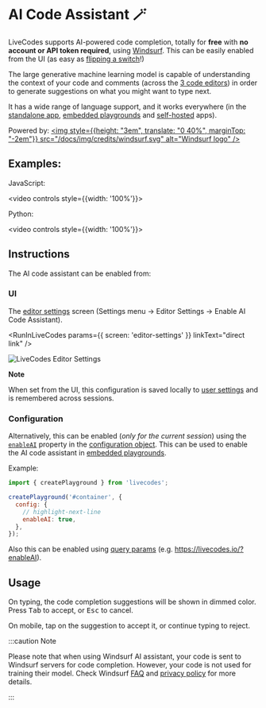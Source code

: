 # AI Code Assistant 🪄

LiveCodes supports AI-powered code completion, totally for **free** with **no account or API token required**, using [Windsurf](https://windsurf.com/). This can be easily enabled from the UI (as easy as [flipping a switch](#ui)!)

The large generative machine learning model is capable of understanding the context of your code and comments (across the [3 code editors](./projects#markup-editor)) in order to generate suggestions on what you might want to type next.

It has a wide range of language support, and it works everywhere (in the [standalone app](../getting-started.mdx#standalone-app), [embedded playgrounds](./embeds.mdx) and [self-hosted](./self-hosting.mdx) apps).

Powered by: <a href="https://windsurf.com/" target="_blank" title="Windsurf" rel='noopener noreferrer'><img style={{height: "3em", translate: "0 40%", marginTop: "-2em"}} src="/docs/img/credits/windsurf.svg" alt="Windsurf logo" /></a>

## Examples:

JavaScript:

<video controls style={{width: '100%'}}>

  <source src="/docs/vid/LiveCodes-AI.mp4" type="video/mp4" />
</video>

Python:

<video controls style={{width: '100%'}}>

  <source src="/docs/vid/LiveCodes-AI-py.mp4" type="video/mp4" />
</video>

## Instructions

The AI code assistant can be enabled from:

### UI

The [editor settings](./editor-settings.mdx) screen (Settings menu → Editor Settings → Enable AI Code Assistant).


<RunInLiveCodes params={{ screen: 'editor-settings' }} linkText="direct link" />

![LiveCodes Editor Settings](../../static/img/screenshots/editor-settings-1.jpg)

**Note**

When set from the UI, this configuration is saved locally to [user settings](./user-settings.mdx) and is remembered across sessions.

### Configuration

Alternatively, this can be enabled (_only for the current session_) using the [`enableAI`](../configuration/configuration-object.mdx#enableai) property in the [configuration object](../configuration/configuration-object.mdx). This can be used to enable the AI code assistant in [embedded playgrounds](./embeds.mdx).

Example:

```js
import { createPlayground } from 'livecodes';

createPlayground('#container', {
  config: {
    // highlight-next-line
    enableAI: true,
  },
});
```

Also this can be enabled using [query params](../configuration/query-params.mdx) (e.g. https://livecodes.io/?enableAI).

## Usage

On typing, the code completion suggestions will be shown in dimmed color. Press <kbd>Tab</kbd> to accept, or <kbd>Esc</kbd> to cancel.

On mobile, tap on the suggestion to accept it, or continue typing to reject.

:::caution Note

Please note that when using Windsurf AI assistant, your code is sent to Windsurf servers for code completion. However, your code is not used for training their model. Check Windsurf [FAQ](https://windsurf.com/faq#will-windsurf-regurgitate-private-code) and [privacy policy](https://windsurf.com/privacy-policy) for more details.

:::
